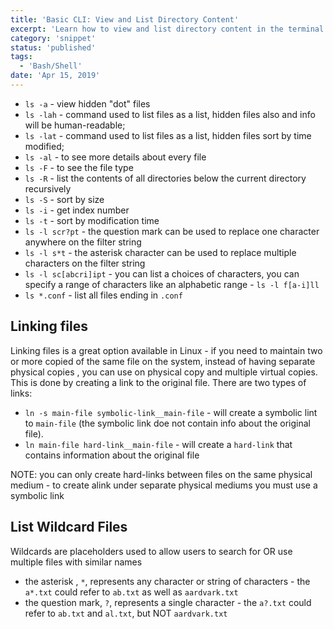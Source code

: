 ```yaml
---
title: 'Basic CLI: View and List Directory Content'
excerpt: 'Learn how to view and list directory content in the terminal.'
category: 'snippet'
status: 'published'
tags:
  - 'Bash/Shell'
date: 'Apr 15, 2019'
---
```


- `ls -a` - view hidden "dot" files
- `ls -lah` - command used to list files as a list, hidden files also and info will be human-readable;
- `ls -lat` - command used to list files as a list, hidden files sort by time modified;
- `ls -al` - to see more details about every file
- `ls -F` - to see the file type
- `ls -R` - list the contents of all directories below the current directory recursively
- `ls -S` - sort by size
- `ls -i` - get index number
- `ls -t` - sort by modification time
- `ls -l scr?pt` - the question mark can be used to replace one character anywhere on the filter string
- `ls -l s*t` - the asterisk character can be used to replace multiple characters on the filter string
- `ls -l sc[abcri]ipt` - you can list a choices of characters, you can specify a range of characters like an alphabetic range - `ls -l f[a-i]ll`
- `ls *.conf` - list all files ending in `.conf`

## Linking files

Linking files is a great option available in Linux - if you need to maintain two or more copied of the same file on the system, instead of having separate physical copies , you can use on physical copy and multiple virtual copies. This is done by creating a link to the original file. There are two types of links:

- `ln -s main-file symbolic-link__main-file` - will create a symbolic lint to `main-file` (the symbolic link doe not contain info about the original file).
- `ln main-file hard-link__main-file` - will create a `hard-link` that contains information about the original file

NOTE: you can only create hard-links between files on the same physical medium - to create alink under separate physical mediums you must use a symbolic link

## List Wildcard Files

Wildcards are placeholders used to allow users to search for OR use multiple files with similar names

- the asterisk , `*`, represents any character or string of characters - the `a*.txt` could refer to `ab.txt` as well as `aardvark.txt`
- the question mark, `?`, represents a single character - the `a?.txt` could refer to `ab.txt` and `al.txt`, but NOT `aardvark.txt`